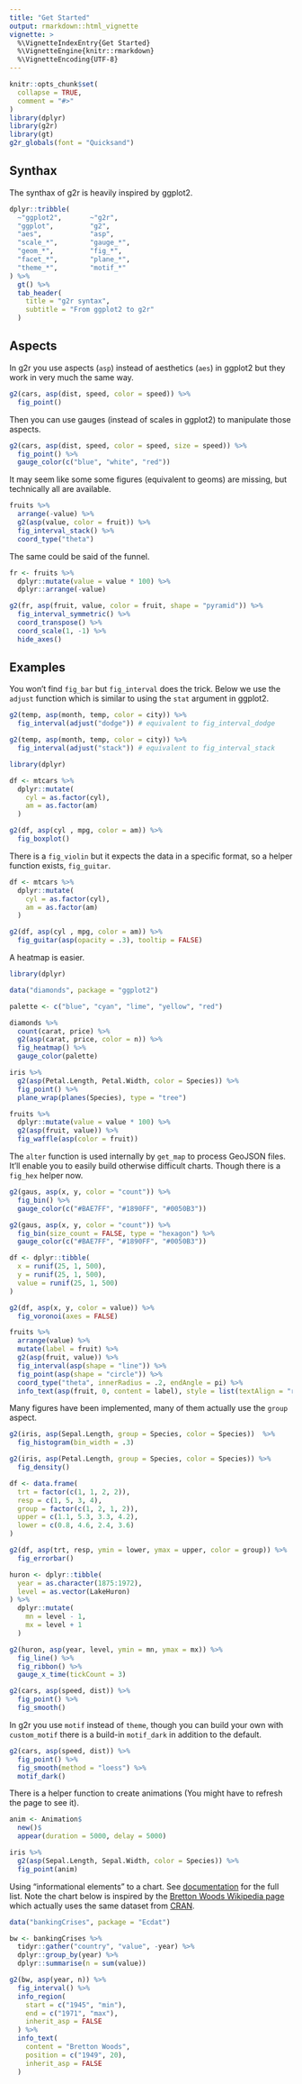 ```yaml
---
title: "Get Started"
output: rmarkdown::html_vignette
vignette: >
  %\VignetteIndexEntry{Get Started}
  %\VignetteEngine{knitr::rmarkdown}
  %\VignetteEncoding{UTF-8}
---
```


```r
knitr::opts_chunk$set(
  collapse = TRUE,
  comment = "#>"
)
library(dplyr)
library(g2r)
library(gt)
g2r_globals(font = "Quicksand")
```

## Synthax

The synthax of g2r is heavily inspired by ggplot2.

```r
dplyr::tribble(
  ~"ggplot2",       ~"g2r",
  "ggplot",         "g2",
  "aes",            "asp",
  "scale_*",        "gauge_*",
  "geom_*",         "fig_*",
  "facet_*",        "plane_*",
  "theme_*",        "motif_*"
) %>% 
  gt() %>% 
  tab_header(
    title = "g2r syntax",
    subtitle = "From ggplot2 to g2r"
  )
```

## Aspects

In g2r you use aspects (`asp`) instead of aesthetics (`aes`) in ggplot2 but they work in very much the same way.

```r
g2(cars, asp(dist, speed, color = speed)) %>% 
  fig_point()
```

Then you can use gauges (instead of scales in ggplot2) to manipulate those aspects.

```r
g2(cars, asp(dist, speed, color = speed, size = speed)) %>% 
  fig_point() %>% 
  gauge_color(c("blue", "white", "red")) 
```

It may seem like some some figures (equivalent to geoms) are missing, but technically all are available.

```r
fruits %>% 
  arrange(-value) %>% 
  g2(asp(value, color = fruit)) %>% 
  fig_interval_stack() %>% 
  coord_type("theta")
```

The same could be said of the funnel.

```r
fr <- fruits %>% 
  dplyr::mutate(value = value * 100) %>% 
  dplyr::arrange(-value)

g2(fr, asp(fruit, value, color = fruit, shape = "pyramid")) %>% 
  fig_interval_symmetric() %>% 
  coord_transpose() %>% 
  coord_scale(1, -1) %>% 
  hide_axes()
```

## Examples

You won't find `fig_bar` but `fig_interval` does the trick. Below we use the `adjust` function which is similar to using the `stat` argument in ggplot2.

```r
g2(temp, asp(month, temp, color = city)) %>% 
  fig_interval(adjust("dodge")) # equivalent to fig_interval_dodge
```

```r
g2(temp, asp(month, temp, color = city)) %>% 
  fig_interval(adjust("stack")) # equivalent to fig_interval_stack
```

```r
library(dplyr)

df <- mtcars %>%
  dplyr::mutate(
    cyl = as.factor(cyl),
    am = as.factor(am)
  )

g2(df, asp(cyl , mpg, color = am)) %>%
  fig_boxplot()
```

There is a `fig_violin` but it expects the data in a specific format, so a helper function exists, `fig_guitar`.

```r
df <- mtcars %>%
  dplyr::mutate(
    cyl = as.factor(cyl),
    am = as.factor(am)
  )

g2(df, asp(cyl , mpg, color = am)) %>%
  fig_guitar(asp(opacity = .3), tooltip = FALSE)
```

A heatmap is easier.

```r
library(dplyr)

data("diamonds", package = "ggplot2")

palette <- c("blue", "cyan", "lime", "yellow", "red")

diamonds %>% 
  count(carat, price) %>% 
  g2(asp(carat, price, color = n)) %>% 
  fig_heatmap() %>% 
  gauge_color(palette)
```

```r
iris %>%
  g2(asp(Petal.Length, Petal.Width, color = Species)) %>% 
  fig_point() %>%
  plane_wrap(planes(Species), type = "tree")
```

```r
fruits %>%
  dplyr::mutate(value = value * 100) %>%
  g2(asp(fruit, value)) %>% 
  fig_waffle(asp(color = fruit))
```

The `alter` function is used internally by `get_map` to process GeoJSON files. It'll enable you to easily build otherwise difficult charts. Though there is a `fig_hex` helper now.

```r
g2(gaus, asp(x, y, color = "count")) %>% 
  fig_bin() %>% 
  gauge_color(c("#BAE7FF", "#1890FF", "#0050B3"))
```

```r
g2(gaus, asp(x, y, color = "count")) %>% 
  fig_bin(size_count = FALSE, type = "hexagon") %>% 
  gauge_color(c("#BAE7FF", "#1890FF", "#0050B3"))
```

```r
df <- dplyr::tibble(
  x = runif(25, 1, 500),
  y = runif(25, 1, 500),
  value = runif(25, 1, 500)
)

g2(df, asp(x, y, color = value)) %>%
  fig_voronoi(axes = FALSE)
```

```r
fruits %>% 
  arrange(value) %>% 
  mutate(label = fruit) %>%  
  g2(asp(fruit, value)) %>% 
  fig_interval(asp(shape = "line")) %>%
  fig_point(asp(shape = "circle")) %>%  
  coord_type("theta", innerRadius = .2, endAngle = pi) %>% 
  info_text(asp(fruit, 0, content = label), style = list(textAlign = "right"))
```

Many figures have been implemented, many of them actually use the `group` aspect. 

```r
g2(iris, asp(Sepal.Length, group = Species, color = Species))  %>%
  fig_histogram(bin_width = .3)
```

```r
g2(iris, asp(Petal.Length, group = Species, color = Species)) %>%
  fig_density()
```

```r
df <- data.frame(
  trt = factor(c(1, 1, 2, 2)),
  resp = c(1, 5, 3, 4),
  group = factor(c(1, 2, 1, 2)),
  upper = c(1.1, 5.3, 3.3, 4.2),
  lower = c(0.8, 4.6, 2.4, 3.6)
)

g2(df, asp(trt, resp, ymin = lower, ymax = upper, color = group)) %>%
  fig_errorbar()
```

```r
huron <- dplyr::tibble(
  year = as.character(1875:1972), 
  level = as.vector(LakeHuron)
) %>% 
  dplyr::mutate(
    mn = level - 1,
    mx = level + 1
  )

g2(huron, asp(year, level, ymin = mn, ymax = mx)) %>%
  fig_line() %>%
  fig_ribbon() %>% 
  gauge_x_time(tickCount = 3)
```

```r
g2(cars, asp(speed, dist)) %>%
  fig_point() %>%
  fig_smooth()
```

In g2r you use `motif` instead of `theme`, though you can build your own with `custom_motif` there is a build-in `motif_dark` in addition to the default.

```r
g2(cars, asp(speed, dist)) %>%
  fig_point() %>%
  fig_smooth(method = "loess") %>% 
  motif_dark()
```

There is a helper function to create animations (You might have to refresh the page to see it).

```r
anim <- Animation$
  new()$
  appear(duration = 5000, delay = 5000)

iris %>%
  g2(asp(Sepal.Length, Sepal.Width, color = Species)) %>%
  fig_point(anim)
```

Using "informational elements" to a chart. See [documentation](/reference/info.html) for the full list. Note the chart below is inspired by the [Bretton Woods Wikipedia page](https://en.wikipedia.org/wiki/Bretton_Woods_system) which actually uses the same dataset from [CRAN](https://cran.r-project.org/web/packages/Ecdat/index.html).

```r
data("bankingCrises", package = "Ecdat")

bw <- bankingCrises %>% 
  tidyr::gather("country", "value", -year) %>% 
  dplyr::group_by(year) %>% 
  dplyr::summarise(n = sum(value))

g2(bw, asp(year, n)) %>% 
  fig_interval() %>% 
  info_region(
    start = c("1945", "min"),
    end = c("1971", "max"),
    inherit_asp = FALSE
  ) %>% 
  info_text(
    content = "Bretton Woods",
    position = c("1949", 20),
    inherit_asp = FALSE
  )
```